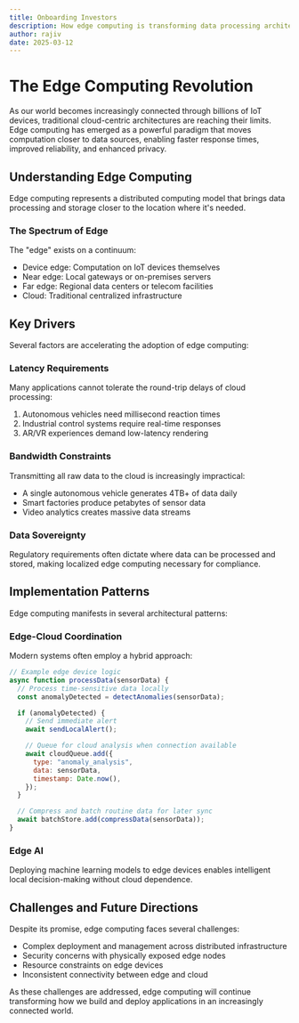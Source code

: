 ```yaml
---
title: Onboarding Investors
description: How edge computing is transforming data processing architectures and enabling new applications
author: rajiv
date: 2025-03-12
---
```


# The Edge Computing Revolution

As our world becomes increasingly connected through billions of IoT devices, traditional cloud-centric architectures are reaching their limits. Edge computing has emerged as a powerful paradigm that moves computation closer to data sources, enabling faster response times, improved reliability, and enhanced privacy.

## Understanding Edge Computing

Edge computing represents a distributed computing model that brings data processing and storage closer to the location where it's needed.

### The Spectrum of Edge

The "edge" exists on a continuum:

- Device edge: Computation on IoT devices themselves
- Near edge: Local gateways or on-premises servers
- Far edge: Regional data centers or telecom facilities
- Cloud: Traditional centralized infrastructure

## Key Drivers

Several factors are accelerating the adoption of edge computing:

### Latency Requirements

Many applications cannot tolerate the round-trip delays of cloud processing:

1. Autonomous vehicles need millisecond reaction times
2. Industrial control systems require real-time responses
3. AR/VR experiences demand low-latency rendering

### Bandwidth Constraints

Transmitting all raw data to the cloud is increasingly impractical:

- A single autonomous vehicle generates 4TB+ of data daily
- Smart factories produce petabytes of sensor data
- Video analytics creates massive data streams

### Data Sovereignty

Regulatory requirements often dictate where data can be processed and stored, making localized edge computing necessary for compliance.

## Implementation Patterns

Edge computing manifests in several architectural patterns:

### Edge-Cloud Coordination

Modern systems often employ a hybrid approach:

```javascript
// Example edge device logic
async function processData(sensorData) {
  // Process time-sensitive data locally
  const anomalyDetected = detectAnomalies(sensorData);

  if (anomalyDetected) {
    // Send immediate alert
    await sendLocalAlert();

    // Queue for cloud analysis when connection available
    await cloudQueue.add({
      type: "anomaly_analysis",
      data: sensorData,
      timestamp: Date.now(),
    });
  }

  // Compress and batch routine data for later sync
  await batchStore.add(compressData(sensorData));
}
```

### Edge AI

Deploying machine learning models to edge devices enables intelligent local decision-making without cloud dependence.

## Challenges and Future Directions

Despite its promise, edge computing faces several challenges:

- Complex deployment and management across distributed infrastructure
- Security concerns with physically exposed edge nodes
- Resource constraints on edge devices
- Inconsistent connectivity between edge and cloud

As these challenges are addressed, edge computing will continue transforming how we build and deploy applications in an increasingly connected world.

<Cards>
  <Card title="Edge Computing Architectures" href="/docs/edge-architectures" />
  <Card title="IoT and Edge Integration" href="/docs/iot-edge" />
</Cards>